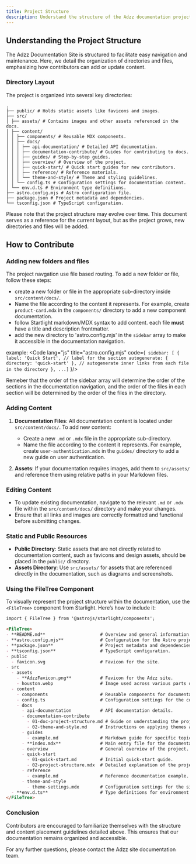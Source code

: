 ```yaml
---
title: Project Structure
description: Understand the structure of the Adzz documentation project and how to contribute effectively.
---
```


## Understanding the Project Structure

The Adzz Documentation Site is structured to facilitate easy navigation and maintenance. Here, we detail the organization of directories and files, emphasizing how contributors can add or update content.

### Directory Layout

The project is organized into several key directories:

```
.
├── public/ # Holds static assets like favicons and images.
├── src/
│ ├── assets/ # Contains images and other assets referenced in the docs.
│ ├── content/
│ │ ├── components/ # Reusable MDX components.
│ │ ├── docs/
│ │ │ ├── api-documentation/ # Detailed API documentation.
│ │ │ ├── documentation-contribute/ # Guides for contributing to docs.
│ │ │ ├── guides/ # Step-by-step guides.
│ │ │ ├── overview/ # Overview of the project.
│ │ │ ├── quick-start/ # Quick start guides for new contributors.
│ │ │ ├── reference/ # Reference materials.
│ │ │ └── theme-and-style/ # Theme and styling guidelines.
│ │ └── config.ts # Configuration settings for documentation content.
│ └── env.d.ts # Environment type definitions.
├── astro.config.mjs # Astro configuration file.
├── package.json # Project metadata and dependencies.
└── tsconfig.json # TypeScript configuration.
```
<Aside>
Please note that the project structure may evolve over time. 
This document serves as a reference for the current layout, but as the project grows, new directories and files will be added.
</Aside>






## How to Contribute

### Adding new folders and files
The project navgation use file based routing. To add a new folder or file, follow these steps:
- create a new folder or file in the appropriate sub-directory inside `src/content/docs/`.
- Name the file according to the content it represents. For example, create `product-card.mdx` in the `components/` directory to add a new component documentation.
- follow Startlight markdown/MDX syntax to add content. each file **must** have a title and description frontmatter.
- add the new directory to 'astro.config.mjs' in the `sidebar` array to make it accessible in the documentation navigation.

example:
<Code lang="js" title="astro.config.mjs" code={`
sidebar: [
  {
    label: 'Quick Start', // label for the section
    autogenerate: { directory: 'quick-start' }, // autogenerate inner links from each file in the directory
  }, ...]`
      }/>
<Aside>
Remeber that the order of the sidebar array will determine the order of the sections in the documentation navigation, and the order of the files in each section will be determined by the order of the files in the directory.
</Aside>

### Adding Content

1. **Documentation Files**: All documentation content is located under `src/content/docs/`. To add new content:

   - Create a new `.md` or `.mdx` file in the appropriate sub-directory.
   - Name the file according to the content it represents. For example, create `user-authentication.mdx` in the `guides/` directory to add a new guide on user authentication.

2. **Assets**: If your documentation requires images, add them to `src/assets/` and reference them using relative paths in your Markdown files.

### Editing Content

- To update existing documentation, navigate to the relevant `.md` or `.mdx` file within the `src/content/docs/` directory and make your changes.
- Ensure that all links and images are correctly formatted and functional before submitting changes.

### Static and Public Resources

- **Public Directory**: Static assets that are not directly related to documentation content, such as favicons and design assets, should be placed in the `public/` directory.
- **Assets Directory**: Use `src/assets/` for assets that are referenced directly in the documentation, such as diagrams and screenshots.

### Using the FileTree Component

To visually represent the project structure within the documentation, use the `<FileTree>` component from Starlight. Here’s how to include it:

```markdown
import { FileTree } from '@astrojs/starlight/components';

<FileTree>
- **README.md**                     # Overview and general information.
- **astro.config.mjs**              # Configuration for the Astro project.
- **package.json**                  # Project metadata and dependencies.
- **tsconfig.json**                 # TypeScript configuration.
- public
  - favicon.svg                     # Favicon for the site.
- src
  - assets
    - **AdzzFavicon.png**           # Favicon for the Adzz site.
    - houston.webp                  # Image used across various parts of the site.
  - content
    - components                    # Reusable components for documentation pages.
    - config.ts                     # Configuration settings for the content.
    - docs
      - api-documentation           # API documentation details.
      - documentation-contribute
        - 01-doc-project-structure.md # Guide on understanding the project structure.
        - 02-theme-and-style.md     # Instructions on applying themes and styles.
      - guides
        - example.md                # Markdown guide for specific topics.
      - **index.mdx**               # Main entry file for the documentation site.
      - overview                    # General overview of the project.
      - quick-start
        - 01-quick-start.md         # Initial quick-start guide.
        - 02-project-structure.mdx  # Detailed explanation of the project structure.
      - reference
        - example.md                # Reference documentation example.
      - theme-and-style
        - theme-settings.mdx        # Configuration settings for the site theme.
  - **env.d.ts**                    # Type definitions for environment variables.
</FileTree>
```

### Conclusion

Contributors are encouraged to familiarize themselves with the structure and content placement guidelines detailed above. This ensures that our documentation remains organized and accessible.

For any further questions, please contact the Adzz site documentation team.
